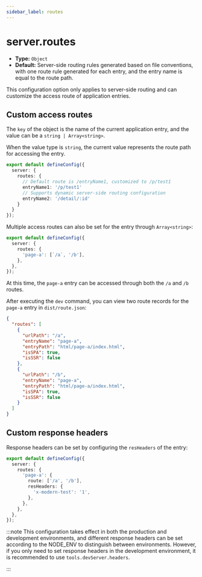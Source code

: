 ```yaml
---
sidebar_label: routes
---
```


# server.routes

- **Type:** `Object`
- **Default:** Server-side routing rules generated based on file conventions, with one route rule generated for each entry, and the entry name is equal to the route path.

This configuration option only applies to server-side routing and can customize the access route of application entries.

## Custom access routes

The `key` of the object is the name of the current application entry, and the value can be a `string | Array<string>`.

When the value type is `string`, the current value represents the route path for accessing the entry.

```ts title="modern.config.ts"
export default defineConfig({
  server: {
    routes: {
      // Default route is /entryName1, customized to /p/test1
      entryName1: '/p/test1'
      // Supports dynamic server-side routing configuration
      entryName2: '/detail/:id'
    }
  }
});
```

Multiple access routes can also be set for the entry through `Array<string>`:

```ts title="modern.config.ts"
export default defineConfig({
  server: {
    routes: {
      'page-a': [`/a`, '/b'],
    },
  },
});
```

At this time, the `page-a` entry can be accessed through both the `/a` and `/b` routes.

After executing the `dev` command, you can view two route records for the `page-a` entry in `dist/route.json`:

```json
{
  "routes": [
    {
      "urlPath": "/a",
      "entryName": "page-a",
      "entryPath": "html/page-a/index.html",
      "isSPA": true,
      "isSSR": false
    },
    {
      "urlPath": "/b",
      "entryName": "page-a",
      "entryPath": "html/page-a/index.html",
      "isSPA": true,
      "isSSR": false
    }
  ]
}
```

## Custom response headers

Response headers can be set by configuring the `resHeaders` of the entry:

```ts title="modern.config.ts"
export default defineConfig({
  server: {
    routes: {
      'page-a': {
        route: ['/a', '/b'],
        resHeaders: {
          'x-modern-test': '1',
        },
      },
    },
  },
});
```

:::note
This configuration takes effect in both the production and development environments, and different response headers can be set according to the NODE_ENV to distinguish between environments. However, if you only need to set response headers in the development environment, it is recommended to use `tools.devServer.headers`.

:::

